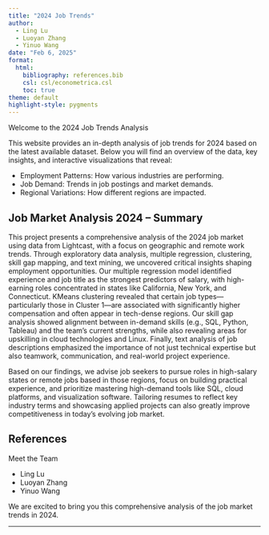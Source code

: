 ```yaml
---
title: "2024 Job Trends"
author:
  - Ling Lu
  - Luoyan Zhang
  - Yinuo Wang
date: "Feb 6, 2025"
format: 
  html:
    bibliography: references.bib
    csl: csl/econometrica.csl
    toc: true
theme: default
highlight-style: pygments
---
```



Welcome to the 2024 Job Trends Analysis

This website provides an in-depth analysis of job trends for 2024 based on the latest available dataset. Below you will find an overview of the data, key insights, and interactive visualizations that reveal:

- Employment Patterns: How various industries are performing.
- Job Demand: Trends in job postings and market demands.
- Regional Variations: How different regions are impacted.

## Job Market Analysis 2024 – Summary

This project presents a comprehensive analysis of the 2024 job market using data from Lightcast, with a focus on geographic and remote work trends. Through exploratory data analysis, multiple regression, clustering, skill gap mapping, and text mining, we uncovered critical insights shaping employment opportunities. Our multiple regression model identified experience and job title as the strongest predictors of salary, with high-earning roles concentrated in states like California, New York, and Connecticut. KMeans clustering revealed that certain job types—particularly those in Cluster 1—are associated with significantly higher compensation and often appear in tech-dense regions. Our skill gap analysis showed alignment between in-demand skills (e.g., SQL, Python, Tableau) and the team's current strengths, while also revealing areas for upskilling in cloud technologies and Linux. Finally, text analysis of job descriptions emphasized the importance of not just technical expertise but also teamwork, communication, and real-world project experience.

Based on our findings, we advise job seekers to pursue roles in high-salary states or remote jobs based in those regions, focus on building practical experience, and prioritize mastering high-demand tools like SQL, cloud platforms, and visualization software. Tailoring resumes to reflect key industry terms and showcasing applied projects can also greatly improve competitiveness in today’s evolving job market.



## References


Meet the Team

- Ling Lu
- Luoyan Zhang
- Yinuo Wang

We are excited to bring you this comprehensive analysis of the job market trends in 2024.

---

